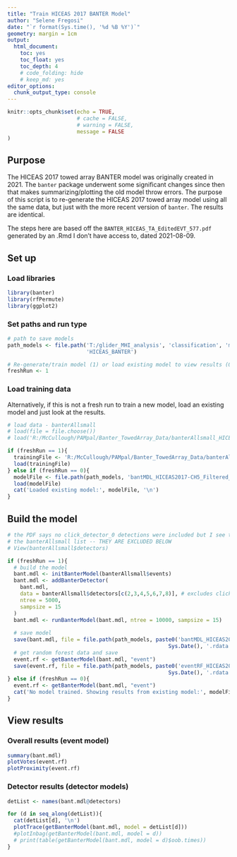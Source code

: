 ```yaml
---
title: "Train HICEAS 2017 BANTER Model"
author: "Selene Fregosi"
date: "`r format(Sys.time(), '%d %B %Y')`"
geometry: margin = 1cm
output:
  html_document:
    toc: yes
    toc_float: yes
    toc_depth: 4
    # code_folding: hide
    # keep_md: yes
editor_options:
  chunk_output_type: console
---
```


```r
knitr::opts_chunk$set(echo = TRUE, 
                      # cache = FALSE, 
                      # warning = FALSE, 
                      message = FALSE
)
```

## Purpose

The HICEAS 2017 towed array BANTER model was originally created in 2021. The `banter` package underwent some significant changes since then that makes summarizing/plotting the old model throw errors. The purpose of this script is to re-generate the HICEAS 2017 towed array model using all the same data, but just with the more recent version of `banter`. The results are identical. 

The steps here are based off the `BANTER_HICEAS_TA_EditedEVT_577.pdf` generated by an .Rmd I don't have access to, dated 2021-08-09. 


## Set up

### Load libraries
```r
library(banter)
library(rfPermute)
library(ggplot2)
```

### Set paths and run type
```r
# path to save models
path_models <- file.path('T:/glider_MHI_analysis', 'classification', 'models', 
                         'HICEAS_BANTER')

# Re-generate/train model (1) or load existing model to view results (0)
freshRun <- 1
```

### Load training data 

Alternatively, if this is not a fresh run to train a new model, load an existing model and just look at the results. 
```r
# load data - banterAllsmall
# load(file = file.choose())
# load('R:/McCullough/PAMpal/Banter_TowedArray_Data/banterAllsmall_HICEAS2017-CH5_Filtered-577.rdata')

if (freshRun == 1){
  trainingFile <- 'R:/McCullough/PAMpal/Banter_TowedArray_Data/banterAllsmall_HICEAS2017-CH5_Filtered-577.rdata'
  load(trainingFile)
} else if (freshRun == 0){
  modelFile <- file.path(path_models, 'bantMDL_HICEAS2017-CH5_Filtered_577_2024-05-20.rdata')
  load(modelFile)
  cat('Loaded existing model:', modelFile, '\n')
}

```

## Build the model
```r
# the PDF says no click_detector_0 detections were included but I see them in 
# the banterAllsmall list -- THEY ARE EXCLUDED BELOW
# View(banterAllsmall$detectors)

if (freshRun == 1){
  # build the model
  bant.mdl <- initBanterModel(banterAllsmall$events)
  bant.mdl <- addBanterDetector(
    bant.mdl,
    data = banterAllsmall$detectors[c(2,3,4,5,6,7,8)], # excludes click_detector_0
    ntree = 5000,
    sampsize = 15
  )
  bant.mdl <- runBanterModel(bant.mdl, ntree = 10000, sampsize = 15)
  
  # save model
  save(bant.mdl, file = file.path(path_models, paste0('bantMDL_HICEAS2017-CH5_Filtered_577_',
                                                   Sys.Date(), '.rdata')))
  # get random forest data and save
  event.rf <- getBanterModel(bant.mdl, "event")
  save(event.rf, file = file.path(path_models, paste0('eventRF_HICEAS2017-CH5_Filtered_577_',
                                                   Sys.Date(), '.rdata')))
} else if (freshRun == 0){
  event.rf <- getBanterModel(bant.mdl, "event")
  cat('No model trained. Showing results from existing model:', modelFile, '\n')
}

```

## View results

### Overall results (event model)
```r

summary(bant.mdl)
plotVotes(event.rf)
plotProximity(event.rf)

```

### Detector results (detector models)
```r
detList <- names(bant.mdl@detectors)

for (d in seq_along(detList)){
  cat(detList[d], '\n')
  plotTrace(getBanterModel(bant.mdl, model = detList[d]))
  #plotInbag(getBanterModel(bant.mdl, model = d))
  # print(table(getBanterModel(bant.mdl, model = d)$oob.times))
}

```
